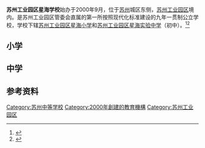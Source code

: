 {{update|time=2015-11-19T04:58:36+00:00}}
{{coord|31|18|31|N|120|40|9|E|display=title}}
{{Infobox School
| name = 苏州工业园区星海学校
| motto = 星光灿烂，海纳百川；融合 致远
| established = 2000年
| type = [[公立学校|公立学校]]
| principal = 
| faculty = 
| enrollment = 
| free_label = 
| free_text = 
| address = [[苏州市|苏州市]][[苏州工业园区|工业园区]]苏茜路18号；苏茜路98号
| information = 
| website =
* [http://www.szxhxx.com 星海学校]
}}
'''苏州工业园区星海学校'''始办于2000年9月，位于[[苏州|苏州]]城区东侧，[[苏州工业园区|苏州工业园区]]境内。是苏州工业园区管委会直属的第一所按照现代化标准建设的九年一贯制公立学校，学校下辖[[苏州工业园区星海小学|苏州工业园区星海小学]]和[[苏州工业园区星海实验中学|苏州工业园区星海实验中学]]（初中）。<ref>{{cite web |url=http://sipedu.sipac.gov.cn/School/SchoolDetail.aspx?ID=8 |title=存档副本 |accessdate=2011-04-23 |deadurl=yes |archiveurl=https://web.archive.org/web/20120531175450/http://sipedu.sipac.gov.cn/School/SchoolDetail.aspx?ID=8 |archivedate=2012-05-31 }}</ref><ref>{{cite web |url=http://sipedu.sipac.gov.cn/School/SchoolDetail.aspx?ID=7 |title=存档副本 |accessdate=2011-04-23 |deadurl=yes |archiveurl=https://web.archive.org/web/20120531175427/http://sipedu.sipac.gov.cn/School/SchoolDetail.aspx?ID=7 |archivedate=2012-05-31 }}</ref>

==小学==
{{main|苏州工业园区星海小学}}

==中学==
{{main|苏州工业园区星海实验中学}}

==参考资料==
{{reflist}}

[[Category:苏州中等学校|Category:苏州中等学校]]
[[Category:2000年創建的教育機構|Category:2000年創建的教育機構]]
[[Category:苏州工业园区|Category:苏州工业园区]]